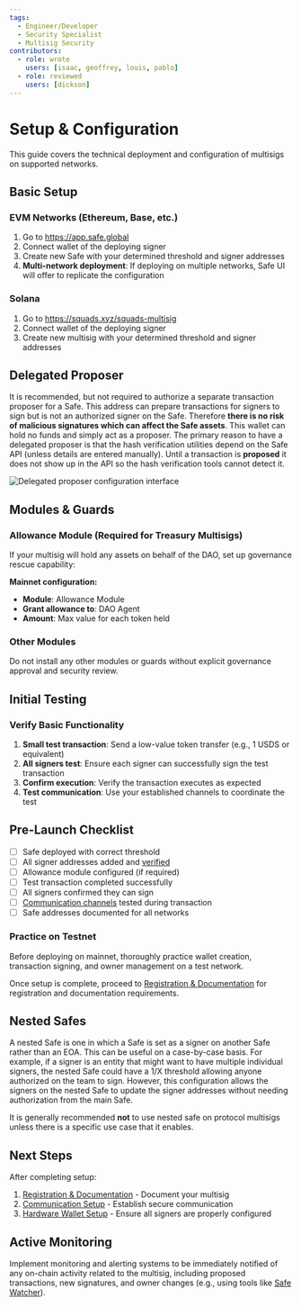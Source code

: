 ```yaml
---
tags:
  - Engineer/Developer
  - Security Specialist
  - Multisig Security
contributors:
  - role: wrote
    users: [isaac, geoffrey, louis, pablo]
  - role: reviewed
    users: [dickson]
---
```



<TagProvider>
<TagFilter />

# Setup & Configuration

<TagList tags={frontmatter.tags} />
<AttributionList contributors={frontmatter.contributors} />

This guide covers the technical deployment and configuration of multisigs on supported networks.

## Basic Setup

### EVM Networks (Ethereum, Base, etc.)

1. Go to https://app.safe.global
2. Connect wallet of the deploying signer
3. Create new Safe with your determined threshold and signer addresses
4. **Multi-network deployment**: If deploying on multiple networks, Safe UI will offer to replicate the configuration

### Solana

1. Go to https://squads.xyz/squads-multisig
2. Connect wallet of the deploying signer
3. Create new multisig with your determined threshold and signer addresses

## Delegated Proposer

It is recommended, but not required to authorize a separate transaction proposer for a Safe. This address can prepare transactions for signers to sign but is not an authorized signer on the Safe. Therefore **there is no risk of malicious signatures which can affect the Safe assets**. This wallet can hold no funds and simply act as a proposer. The primary reason to have a delegated proposer is that the hash verification utilities depend on the Safe API (unless details are entered manually). Until a transaction is **proposed** it does not show up in the API so the hash verification tools cannot detect it.

![Delegated proposer configuration interface](https://frameworks-static.s3.us-east-2.amazonaws.com/images/multisig-for-protocols/delegated-proposer-configuration-interface.png)

## Modules & Guards

### Allowance Module (Required for Treasury Multisigs)

If your multisig will hold any assets on behalf of the DAO, set up governance rescue capability:

**Mainnet configuration:**
- **Module**: Allowance Module
- **Grant allowance to**: DAO Agent 
- **Amount**: Max value for each token held

### Other Modules

Do not install any other modules or guards without explicit governance approval and security review.

## Initial Testing

### Verify Basic Functionality

1. **Small test transaction**: Send a low-value token transfer (e.g., 1 USDS or equivalent)
2. **All signers test**: Ensure each signer can successfully sign the test transaction
3. **Confirm execution**: Verify the transaction executes as expected
4. **Test communication**: Use your established channels to coordinate the test

## Pre-Launch Checklist

- [ ] Safe deployed with correct threshold
- [ ] All signer addresses added and [verified](/multisig-for-protocols/registration-and-documentation#signer-verification-process)
- [ ] Allowance module configured (if required)
- [ ] Test transaction completed successfully
- [ ] All signers confirmed they can sign
- [ ] [Communication channels](/multisig-for-protocols/communication-setup) tested during transaction
- [ ] Safe addresses documented for all networks

### Practice on Testnet

Before deploying on mainnet, thoroughly practice wallet creation, transaction signing, and owner management on a test network.

Once setup is complete, proceed to [Registration & Documentation](/multisig-for-protocols/registration-and-documentation) for registration and documentation requirements.

## Nested Safes

A nested Safe is one in which a Safe is set as a signer on another Safe rather than an EOA. This can be useful on a case-by-case basis. For example, if a signer is an entity that might want to have multiple individual signers, the nested Safe could have a 1/X threshold allowing anyone authorized on the team to sign. However, this configuration allows the signers on the nested Safe to update the signer addresses without needing authorization from the main Safe.

It is generally recommended **not** to use nested safe on protocol multisigs unless there is a specific use case that it enables.

## Next Steps

After completing setup:
1. [Registration & Documentation](/multisig-for-protocols/registration-and-documentation) - Document your multisig
2. [Communication Setup](/multisig-for-protocols/communication-setup) - Establish secure communication
3. [Hardware Wallet Setup](/multisig-for-protocols/hardware-wallet-setup) - Ensure all signers are properly configured

## Active Monitoring

Implement monitoring and alerting systems to be immediately notified of any on-chain activity related to the multisig, including proposed transactions, new signatures, and owner changes (e.g., using tools like [Safe Watcher](https://github.com/Gearbox-protocol/safe-watcher)).

</TagProvider>
<ContributeFooter />